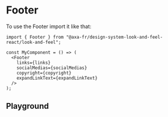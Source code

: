 
<Meta of={FooterStories} name="Footer" />

# Footer

To use the Footer import it like that:

```tsx title="test.js"
import { Footer } from "@axa-fr/design-system-look-and-feel-react/look-and-feel";

const MyComponent = () => (
  <Footer
    links={links}
    socialMedias={socialMedias}
    copyright={copyright}
    expandLinkText={expandLinkText}
  />
);
```

## Playground

<Canvas of={FooterStories.Playground} />

<Controls story="Footer" />

